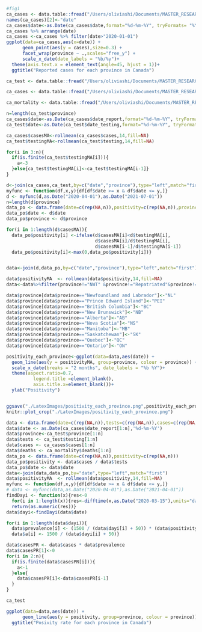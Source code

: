 
```r
#fig1
ca_cases <- data.table::fread("/Users/oliviashi/Documents/MASTER_RESEARCH/Covid19Canada/timeseries_prov/cases_timeseries_prov.csv") %>% select("Alberta","BC","Manitoba","New Brunswick","NL","PEI","Nova Scotia","Ontario","Quebec","Saskatchewan")
names(ca_cases)[2]<-"date"
ca_cases$date<-as.Date(ca_cases$date,format="%d-%m-%Y", tryFormats= "%Y-%m-%d")
ca_cases %>% arrange(date)
ca_cases <-ca_cases %>% filter(date>"2020-01-01")
ggplot(data=ca_cases,aes(x=date)) +
      geom_point(aes(y = cases),size=0.3) + 
      facet_wrap(province ~ .,scales="free_y") +
      scale_x_date(date_labels = "%b/%y")+
  theme(axis.text.x = element_text(angle=45, hjust = 1))+
  ggtitle("Reported cases for each province in Canada")
```



```r
ca_test <- data.table::fread("/Users/oliviashi/Documents/MASTER_RESEARCH/Covid19Canada/timeseries_prov/testing_timeseries_prov.csv")

ca_cases <- data.table::fread("/Users/oliviashi/Documents/MASTER_RESEARCH/Covid19Canada/timeseries_prov/cases_timeseries_prov.csv")

ca_mortality <- data.table::fread("/Users/oliviashi/Documents/MASTER_RESEARCH/Covid19Canada/timeseries_prov/mortality_timeseries_prov.csv")

n=length(ca_test$province) 
ca_cases$date<-as.Date(ca_cases$date_report,format="%d-%m-%Y", tryFormats= "%Y-%m-%d") 
ca_test$date<-as.Date(ca_test$date_testing,format="%d-%m-%Y", tryFormats= "%Y-%m-%d")

ca_cases$casesMA<-rollmean(ca_cases$cases,14,fill=NA)
ca_test$testingMA<-rollmean(ca_test$testing,14,fill=NA)

for(i in 3:n){
  if(is.finite(ca_test$testingMA[i])){
    a<-3
  }else{ca_test$testingMA[i]<-ca_test$testingMA[i-1]}
}

d<-join(ca_cases,ca_test,by=c("date","province"),type="left",match="first")
myfunc <- function(df,x,y){df[df$date >= x & df$date <= y,]}
d <- myfunc(d,as.Date("2020-04-01"),as.Date("2021-07-01"))
n=length(d$province)
data_po <- data.frame(date=c(rep(NA,n)),positivity=c(rep(NA,n)),province=c(rep(NA,n)))
data_po$date <- d$date
data_po$province <- d$province

for(i in 1:length(d$casesMA)){
  data_po$positivity[i] <-ifelse(d$casesMA[i]<d$testingMA[i],
                                 d$casesMA[i]/d$testingMA[i],
                                 d$casesMA[i-1]/d$testingMA[i-1])
  data_po$positivity[i]<-max(0,data_po$positivity[i])}


data<-join(d,data_po,by=c("date","province"),type="left",match="first")

data$positivityMA  <- rollmean(data$positivity,14,fill=NA)
data<-data%>%filter(province!="NWT" &province!="Repatriated"&province!="Nunavut"&province!="Yukon")

data$province[data$province=="Newfoundland and Labrador"]<-"NL"
data$province[data$province=="Prince Edward Island"]<-"PEI"
data$province[data$province=="British Columbia"]<-"BC"
data$province[data$province=="New Brunswick"]<-"NB"
data$province[data$province=="Alberta"]<-"AB"
data$province[data$province=="Nova Scotia"]<-"NS"
data$province[data$province=="Manitoba"]<-"MB"
data$province[data$province=="Saskatchewan"]<-"SK"
data$province[data$province=="Quebec"]<-"QC"
data$province[data$province=="Ontario"]<-"ON"

positivity_each_province<-ggplot(data=data,aes(date)) +
  geom_line(aes(y = positivityMA, group=province, colour = province)) +
  scale_x_date(breaks = "2 months", date_labels = "%b %Y")+
  theme(aspect.ratio=0.7,
          legend.title =element_blank(),
          axis.title.x=element_blank())+
  ylab("Positivity")


ggsave("./LatexImages/positivity_each_province.png",positivity_each_province,scale=1)
knitr::plot_crop("./LatexImages/positivity_each_province.png")

```







```r
data <- data.frame(date=c(rep(NA,n)),tests=c(rep(NA,n)),cases=c(rep(NA,n)),province=c(rep(NA,n)))
data$date <- as.Date(ca_cases$date_report[1:n],'%d-%m-%Y')
data$province<-ca_test$province[1:n]
data$tests <- ca_test$testing[1:n]
data$cases <- ca_cases$cases[1:n]
data$deaths <- ca_mortality$deaths[1:n]
data_po <- data.frame(date=c(rep(NA,n)),positivity=c(rep(NA,n)))
data_po$positivity <- data$cases / data$tests
data_po$date <- data$date
data<-join(data,data_po,by="date",type="left",match="first")
data$positivityMA  <- rollmean(data$positivity,14,fill=NA)
myfunc <- function(df,x,y){df[df$date >= x & df$date <= y,]}
# data <- myfunc(data,as.Date("2020-04-01"),as.Date("2021-04-01"))  
findDayi <- function(x){res<-0
  for(i in 1:length(x)){res<-difftime(x,as.Date("2020-03-15"),units="days")}
  return(as.numeric(res))}
data$dayi<-findDayi(data$date)

for(i in 1:length(data$dayi)){
  data$prevalence[i] <- (1500 / (data$dayi[i] + 50)) * (data$positivity[i])^(0.5) + 2
  data$a[i] <- 1500 / (data$dayi[i] + 50)}

data$casesPR <- data$cases * data$prevalence
data$casesPR[1]<-0
for(i in 2:n){
  if(is.finite(data$casesPR[i])){
    a<-1
  }else{
    data$casesPR[i]<-data$casesPR[i-1]
  }
}
```

```r
ca_test
```


```r
ggplot(data=data,aes(date)) +
      geom_line(aes(y = positivity, group=province, colour = province)) +
  ggtitle("Posivity rate for each province in Canada")
```



